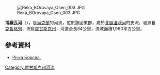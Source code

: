 [[Image:Reka_BOrovaya_Osen_003.JPG|right]]

'''博羅瓦河'''（{{lang-uk|Борова}}），是[[烏克蘭|烏克蘭]]的河流，位於該國東部，屬於[[北頓涅茨河|北頓涅茨河]]的支流，發源自[[克魯格列_(斯瓦托韋區)|克魯格列]]，流經[[盧甘斯克州|盧甘斯克州]]，河道全長84公里，流域面積1,960平方公里。

==參考資料==
* {{ref-ru}} [http://sever.lg.ua/reka-borovaya Річка Борова.] {{Wayback|url=http://sever.lg.ua/reka-borovaya |date=20200923232222 }}

{{DEFAULTSORT:Борова (річка)}}
[[Category:盧甘斯克州河流|Category:盧甘斯克州河流]]


{{Ukraine-river-stub}}